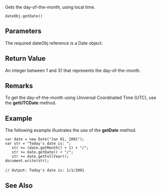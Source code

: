 Gets the day-of-the-month, using local time.

 dateObj.getDate() 
==Parameters==
The required dateObj reference is a Date object.


==Return Value==
An integer between 1 and 31 that represents the day-of-the-month.


==Remarks==
To get the day-of-the-month using Universal Coordinated Time (UTC), use the '''getUTCDate''' method.


==Example==
The following example illustrates the use of the '''getDate''' method.

 var date = new Date("Jan 01, 2001");
 var str = "Today's date is: ";
    str += (date.getMonth() + 1) + "/";
    str += date.getDate() + "/";
    str += date.getFullYear();
 document.write(str);
 
 // Output: Today's date is: 1/1/2001

==See Also==

              

              

              
